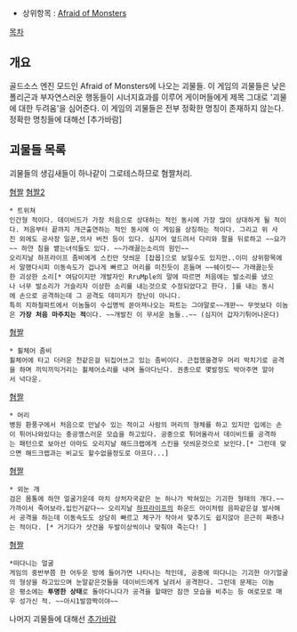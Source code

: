 * 상위항목 : [[Afraid of Monsters]]

[[목차]]

== 개요 ==
골드소스 엔진 모드인 Afraid of Monsters에 나오는 괴물들. 이 게임의 괴물들은 낮은 폴리곤과 부자연스러운 행동들이 시너지효과를 이루어 게이머들에게 제목 그대로 '괴물에 대한 두려움'을 심어준다.
이 게임의 괴물들은 전부 정확한 명칭이 존재하지 않는다. 정확한 명칭들에 대해선 [추가바람]

== 괴물들 목록 ==
괴물들의 생김새들이 하나같이 그로테스하므로 혐짤처리.

[http://static2.wikia.nocookie.net/__cb20100911212728/afraidofmonsters/images/1/15/2.jpg 혐짤]
[http://www.slowdown.vg/images/Afraid-of-Monsters-02.jpg 혐짤2]
 * 트위쳐
 인간형 적이다. 데이비드가 가장 처음으로 상대하는 적인 동시에 가장 많이 상대하게 될 적이다. 처음부터 끝까지 개근출연하는 적인 동시에 이 게임을 상징하는 적이다. 그리고 위 사진 외에도 공사장 일꾼,의사 버전 등이 있다. 심지어 엎드려서 다리와 팔을 뒤로하고 ~~요가~~ 하얀 침을 뱉는녀석들도 있다. ~~가래끓는소리의 원인~~
 오리지날 하프라이프 좀비에게 스킨만 덧씌운 [잡몹]으로 보일수도 있지만..이미 상위항목에서 말했다시피 이동속도가 겁나게 빠르고 머리를 미친듯이 흔들며 ~~쉐이킷~~ 가래끓는듯한 괴상한 소리[* 여담이지만 개발자인 RruMple의 말에 따르면 처음에는 발소리를 냈으나 너무 발소리가 거슬리자 이상한 소리를 내는것으로 수정되었다고 한다. ]를 내는 동시에 손으로 공격하는데 그 공격도 데미지가 장난이 아니다.
 특히 지하철파트에서 이놈들이 수십명씩 쏟아져나오는 파트는 그야말로~~개판~~ 무엇보다 이놈은 '''가장 처음 마주치는 적'''이다. ~~개발진 이 무서운 놈들..~~ (심지어 갑자기튀어나온다)

[http://images2.wikia.nocookie.net/__cb20101129014419/afraidofmonsters/images/thumb/d/de/Wheelchair_man.JPG/671px-Wheelchair_man.JPG 혐짤]
 * 휠체어 좀비
 휠체어에 타고 더러운 천같은걸 뒤집어쓰고 있는 좀비이다. 근접했을경우 머리 박치기로 공격을 하며 끼익끼익거리는 휠체어소리를 내며 돌아다닌다. 권총으로 몇발정도 박아주면 알아서 넉다운.

[http://static3.wikia.nocookie.net/__cb20120522110817/pewdiepie/images/d/d0/Headcrab_hand.jpg 혐짤]
 * 머리
 병원 환풍구에서 처음으로 만날수 있는 적이고 사람의 머리의 형체를 하고 있지만 입에는 손이 튀어나와있다는 충공깽스러운 모습을 하고있다. 공중으로 튀어올라서 데이비드를 공격하는 패턴으로 보아선 아마도 오리지날 해드크랩에게 스킨을 덧씌운것으로 보인다.[* 그런데 맞으면 해드크랩과는 비교도 할수없을정도로 아프다...]

[http://static2.wikia.nocookie.net/__cb20101129015855/afraidofmonsters/images/3/3c/Hounddog.JPG 혐짤]
 * 외눈 개
 검은 몸통에 하얀 얼굴가운데 마치 상처자국같은 눈 하나가 박혀있는 기괴한 형태의 개다.~~가까이서 죽어보라.입인거같다~~ 오리지날 [[하프라이프]]의 하운드 아이처럼 음파같은걸 발사해서 공격을 하는데 이동속도도 상당히 빠르고 체구가 작아서 맞추기도 쉽지않아 은근히 짜증나는 적이다. [* 거기다가 샷건을 두발이상씩이나 맞춰야 죽는다! ]

[http://img1.wikia.nocookie.net/__cb20101129004313/afraidofmonsters/images/2/26/Bleeding_face.JPG 혐짤]
 *떠다니는 얼굴
 게임의 중반부쯤 한 어두운 방에 들어가면 나타나는 적인데, 공중에 떠다니는 기괴한 아기얼굴의 형상을 하고있으며 눈알같은것들을 데이비드에게 날려서 공격한다. 그런데 문제는 이놈은 평소에는 '''투명한 상태'''로 돌아다니다가 공격을 할때만 잠깐 모습을 비추는 등 여로모로 매우 성가신 적. ~~아시1발깜짝이야~~

나머지 괴물들에 대해선 [[추가바람]]
